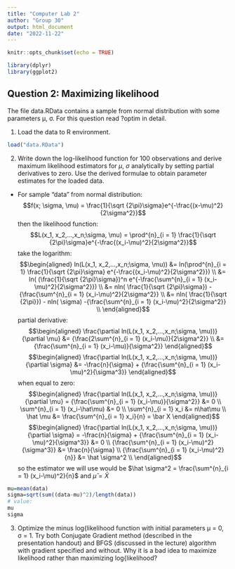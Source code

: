 ```yaml
---
title: "Computer Lab 2"
author: "Group 30"
output: html_document
date: "2022-11-22"
---
```


```r
knitr::opts_chunk$set(echo = TRUE)
```

```r
library(dplyr)
library(ggplot2)
```


## Question 2: Maximizing likelihood

The file data.RData contains a sample from normal distribution with some parameters µ, σ. For
this question read ?optim in detail.  

1. Load the data to R environment.
```r
load("data.RData")
```

2. Write down the log-likelihood function for 100 observations and derive maximum likelihood
estimators for $\mu$, $\sigma$ analytically by setting partial derivatives to zero. Use the derived
formulae to obtain parameter estimates for the loaded data.

- For sample "data" from normal distribution:
$$f(x; \sigma, \mu) = \frac{1}{\sqrt {2\pi}\sigma}e^{-\frac{(x-\mu)^2}{2\sigma^2}}$$
then the likelihood function:
$$L(x_1, x_2,…,x_n;\sigma, \mu) = 
\prod^{n}_{i = 1} \frac{1}{\sqrt {2\pi}\sigma}e^{-\frac{(x_i-\mu)^2}{2\sigma^2}}$$
take the logarithm:
$$\begin{aligned}
 ln(L(x_1, x_2,…,x_n;\sigma, \mu)) 
  &= ln(\prod^{n}_{i = 1} \frac{1}{\sqrt {2\pi}\sigma} e^{-\frac{(x_i-\mu)^2}{2\sigma^2}}) \\ 
  &= ln( (\frac{1}{\sqrt {2\pi}\sigma})^n e^{-\frac{\sum^{n}_{i = 1} (x_i-\mu)^2}{2\sigma^2}}) \\
  &= nln( \frac{1}{\sqrt {2\pi}\sigma}) -{\frac{\sum^{n}_{i = 1} (x_i-\mu)^2}{2\sigma^2}} \\
  &= nln( \frac{1}{\sqrt {2\pi}}) - nln( \sigma)  -{\frac{\sum^{n}_{i = 1} (x_i-\mu)^2}{2\sigma^2}} \\
\end{aligned}$$
partial derivative:
$$\begin{aligned}
\frac{\partial ln(L(x_1, x_2,…,x_n;\sigma, \mu))}{\partial \mu} 
  &= {\frac{2\sum^{n}_{i = 1} (x_i-\mu)}{2\sigma^2}} \\
  &= {\frac{\sum^{n}_{i = 1} (x_i-\mu)}{\sigma^2}}
\end{aligned}$$
$$\begin{aligned}
\frac{\partial ln(L(x_1, x_2,…,x_n;\sigma, \mu))}{\partial \sigma} 
  &= -\frac{n}{\sigma} + {\frac{\sum^{n}_{i = 1} (x_i-\mu)^2}{\sigma^3}}
\end{aligned}$$
when equal to zero:
$$\begin{aligned}
\frac{\partial ln(L(x_1, x_2,…,x_n;\sigma, \mu))}{\partial \mu} 
  = {\frac{\sum^{n}_{i = 1} (x_i-\mu)}{\sigma^2}}
  &= 0 \\
  \sum^{n}_{i = 1} (x_i-\hat\mu) &= 0 \\
  \sum^{n}_{i = 1} x_i &= n\hat\mu \\
  \hat \mu &= \frac{\sum^{n}_{i = 1} x_i}{n} = \bar X
\end{aligned}$$
$$\begin{aligned}
\frac{\partial ln(L(x_1, x_2,…,x_n;\sigma, \mu))}{\partial \sigma} 
  = -\frac{n}{\sigma} + {\frac{\sum^{n}_{i = 1} (x_i-\mu)^2}{\sigma^3}}
  &= 0 \\
  {\frac{\sum^{n}_{i = 1} (x_i-\mu)^2}{\sigma^3}} &=  \frac{n}{\sigma} \\
  {\frac{\sum^{n}_{i = 1} (x_i-\mu)^2}{n}} &=  \hat \sigma^2 \\
\end{aligned}$$
so the estimator we will use would be $\hat \sigma^2 = \frac{\sum^{n}_{i = 1} (x_i-\mu)^2}{n}$ 
and $\hat \mu = \bar X$
```r
mu=mean(data)
sigma=sqrt(sum((data-mu)^2)/length(data))
# value:
mu
sigma
```

3. Optimize the minus log{likelihood function with initial parameters µ = 0, σ = 1. Try both
Conjugate Gradient method (described in the presentation handout) and BFGS (discussed
in the lecture) algorithm with gradient specified and without. Why it is a bad idea to
maximize likelihood rather than maximizing log{likelihood?
